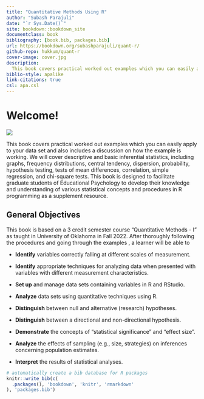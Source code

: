 ```yaml
---
title: "Quantitative Methods Using R"
author: "Subash Parajuli"
date: "`r Sys.Date()`"
site: bookdown::bookdown_site
documentclass: book
bibliography: [book.bib, packages.bib]
url: https://bookdown.org/subashparajuli/quant-r/
github-repo: hukkum/quant-r
cover-image: cover.jpg
description:
  This book covers practical worked out examples which you can easily apply to your data set and also includes a discussion on how the example is working.
biblio-style: apalike 
link-citations: true 
csl: apa.csl
---
```


# Welcome! {.unnumbered}

![](cover.jpg){style="align:center"}

This book covers practical worked out examples which you can easily apply to your data set and also includes a discussion on how the example is working. We will cover descriptive and basic inferential statistics, including graphs, frequency distributions, central tendency, dispersion, probability, hypothesis testing, tests of mean differences, correlation, simple regression, and chi-square tests. This book is designed to facilitate graduate students of Educational Psychology to develop their knowledge and understanding of various statistical concepts and procedures in R programming as a supplement resource.

## General Objectives {.unnumbered}

This book is based on a 3 credit semester course "Quantitative Methods - I" as taught in University of Oklahoma in Fall 2022. After thoroughly following the procedures and going through the examples , a learner will be able to

-   **Identify** variables correctly falling at different scales of measurement.

-   **Identify** appropriate techniques for analyzing data when presented with variables with different measurement characteristics.

-   **Set up** and manage data sets containing variables in R and RStudio.

-   **Analyze** data sets using quantitative techniques using R.

-   **Distinguish** between null and alternative (research) hypotheses.

-   **Distinguish** between a directional and non-directional hypothesis.

-   **Demonstrate** the concepts of "statistical significance" and "effect size".

-   **Analyze** the effects of sampling (e.g., size, strategies) on inferences concerning population estimates.

-   **Interpret** the results of statistical analyses.

```r
# automatically create a bib database for R packages
knitr::write_bib(c(
  .packages(), 'bookdown', 'knitr', 'rmarkdown'
), 'packages.bib')
```
